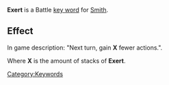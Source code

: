 '''Exert''' is a Battle [[Key Words|key word]] for [[Smith]].

==Effect==
In game description: "Next turn, gain '''X''' fewer actions.".

Where '''X''' is the amount of stacks of '''Exert'''.

[[Category:Keywords]]